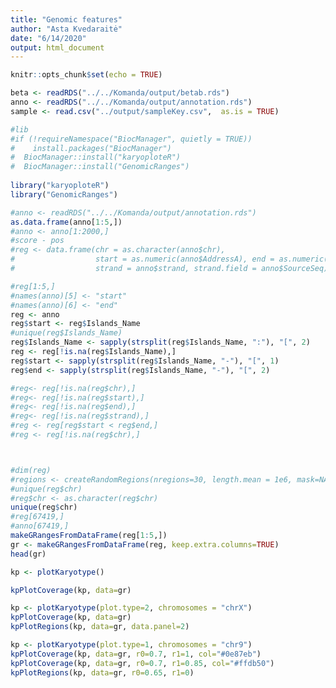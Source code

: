 ```yaml
---
title: "Genomic features"
author: "Asta Kvedaraitė"
date: "6/14/2020"
output: html_document
---
```


```r
knitr::opts_chunk$set(echo = TRUE)
```


```r
beta <- readRDS("../../Komanda/output/betab.rds")
anno <- readRDS("../../Komanda/output/annotation.rds")
sample <- read.csv("../output/sampleKey.csv",  as.is = TRUE)


```

```r
#lib
#if (!requireNamespace("BiocManager", quietly = TRUE))
#    install.packages("BiocManager")
#  BiocManager::install("karyoploteR")
#  BiocManager::install("GenomicRanges")
  
library("karyoploteR")
library("GenomicRanges")  

```

```r
#anno <- readRDS("../../Komanda/output/annotation.rds")
as.data.frame(anno[1:5,])
#anno <- anno[1:2000,]
#score - pos
#reg <- data.frame(chr = as.character(anno$chr), 
#                  start = as.numeric(anno$AddressA), end = as.numeric(anno$AddressB),
#                  strand = anno$strand, strand.field = anno$SourceSeq)

#reg[1:5,]
#names(anno)[5] <- "start"
#names(anno)[6] <- "end"
reg <- anno
reg$start <- reg$Islands_Name
#unique(reg$Islands_Name)
reg$Islands_Name <- sapply(strsplit(reg$Islands_Name, ":"), "[", 2)
reg <- reg[!is.na(reg$Islands_Name),]
reg$start <- sapply(strsplit(reg$Islands_Name, "-"), "[", 1)
reg$end <- sapply(strsplit(reg$Islands_Name, "-"), "[", 2)

#reg<- reg[!is.na(reg$chr),]
#reg<- reg[!is.na(reg$start),]
#reg<- reg[!is.na(reg$end),]
#reg<- reg[!is.na(reg$strand),]
#reg <- reg[reg$start < reg$end,]
#reg <- reg[!is.na(reg$chr),]



#dim(reg)
#regions <- createRandomRegions(nregions=30, length.mean = 1e6, mask=NA, non.overlapping=FALSE)
#unique(reg$chr)
#reg$chr <- as.character(reg$chr) 
unique(reg$chr)
#reg[67419,]
#anno[67419,]
makeGRangesFromDataFrame(reg[1:5,]) 
gr <- makeGRangesFromDataFrame(reg, keep.extra.columns=TRUE)
head(gr)
```

```r
kp <- plotKaryotype()

kpPlotCoverage(kp, data=gr)

```

```r
kp <- plotKaryotype(plot.type=2, chromosomes = "chrX")
kpPlotCoverage(kp, data=gr)
kpPlotRegions(kp, data=gr, data.panel=2)

```

```r


kp <- plotKaryotype(plot.type=1, chromosomes = "chr9")
kpPlotCoverage(kp, data=gr, r0=0.7, r1=1, col="#0e87eb")
kpPlotCoverage(kp, data=gr, r0=0.7, r1=0.85, col="#ffdb50")
kpPlotRegions(kp, data=gr, r0=0.65, r1=0)


```
